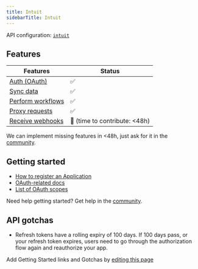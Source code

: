 ```yaml
---
title: Intuit
sidebarTitle: Intuit
---
```


API configuration: [`intuit`](https://nango.dev/providers.yaml)

## Features

| Features | Status |
| - | - |
| [Auth (OAuth)](/integrate/guides/authorize-an-api) | ✅ |
| [Sync data](/integrate/guides/sync-data-from-an-api) | ✅ |
| [Perform workflows](/integrate/guides/perform-workflows-with-an-api) | ✅ |
| [Proxy requests](/integrate/guides/proxy-requests-to-an-api) | ✅ |
| [Receive webhooks](/integrate/guides/receive-webhooks-from-an-api) | 🚫 (time to contribute: &lt;48h) |

<Tip>We can implement missing features in &lt;48h, just ask for it in the [community](https://nango.dev/slack).</Tip>

## Getting started

-   [How to register an Application](https://developer.intuit.com/app/developer/qbo/docs/develop/authentication-and-authorization/oauth-2.0#create-an-app)
-   [OAuth-related docs](https://developer.intuit.com/app/developer/qbo/docs/develop/authentication-and-authorization/oauth-2.0)
-   [List of OAuth scopes](https://developer.intuit.com/app/developer/qbo/docs/learn/scopes)

<Tip>Need help getting started? Get help in the [community](https://nango.dev/slack).</Tip>

## API gotchas

-   Refresh tokens have a rolling expiry of 100 days. If 100 days pass, or your refresh token expires, users need to go through the authorization flow again and reauthorize your app.

<Note>Add Getting Started links and Gotchas by [editing this page](https://github.com/nangohq/nango/tree/master/docs-v2/integrations/all/intuit.mdx)</Note>
